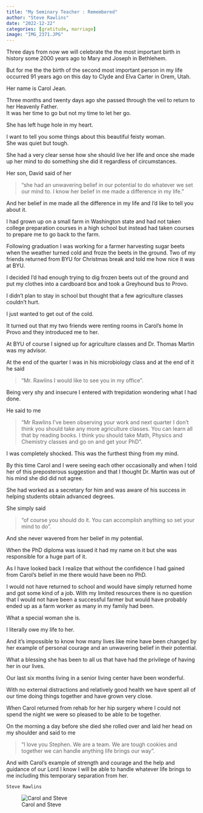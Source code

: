 ```yaml
---
title: "My Seminary Teacher : Remembered"
author: "Steve Rawlins"
date: "2022-12-22"
categories: [gratitude, marriage]
image: "IMG_2371.JPG"
---
```


Three days from now we will celebrate the the most important birth in history some 2000 years ago to Mary and Joseph in Bethlehem.  

But for me the the birth of the second most important person in my life occurred 91 years ago on this day to Clyde and Elva Carter in Orem, Utah.  

Her name is Carol Jean.  

Three months and twenty days ago she passed through the veil to return to her Heavenly Father.  
It was her time to go but not my time to let her go.  

She has left huge hole in my heart. 

I want to tell you some things about this beautiful feisty woman.  
She was quiet but tough.  

She had a very clear sense how she should live her life and once she made up her mind to do something she did it regardless of circumstances. 

Her son, David said of her 

>“she had an unwavering belief in our potential to do whatever we set our mind to. I know her belief in me made a difference in my life.”

And her belief in me made all the difference in my life and I’d like to tell you about it. 

I had grown up on a small farm in Washington state and had not taken college preparation courses in a high school but instead had taken courses to prepare me to go back to the farm. 

Following graduation I was working for a farmer harvesting sugar beets when the weather turned cold and froze the beets in the ground. Two of my friends returned from BYU for Christmas break and told me how nice it was at BYU.  

I decided I’d had enough trying to dig frozen beets out of the ground and put my clothes into a cardboard box and took a Greyhound bus to Provo. 

I didn’t plan to stay in school but thought that a few agriculture classes couldn’t hurt.  

I just wanted to get out of the cold. 

It turned out that my two friends were renting rooms in Carol’s home In Provo and they introduced me to her. 

At BYU of course I signed up for agriculture classes and Dr. Thomas Martin was my advisor.  

At the end of the quarter I was in his microbiology class and at the end of it he said 

>“Mr. Rawlins I would like to see you in my office”. 

Being very shy and insecure I entered with trepidation wondering what I had done.  

He said to me 

>“Mr Rawlins I’ve been observing your work and next quarter I don’t think you should take any more agriculture classes. You can learn all that by reading books.  I think you should take Math, Physics and Chemistry classes and go on and get your PhD”.    

I was completely shocked.  This was the furthest thing from my mind.  

By this time Carol and I were seeing each other occasionally and when I told her of this preposterous suggestion and that I thought Dr. Martin was out of his mind she did did not agree.  

She had worked as a secretary for him and was aware of his success in helping students obtain advanced degrees.  

She simply said 

> “of course you should do it. You can accomplish anything so set your mind to do”. 

And she never wavered from her belief in my potential. 

When the PhD diploma was issued it had my name on it but she was responsible for a huge part of it. 

As I have looked back I realize that without the confidence I had gained from Carol’s belief in me there would have been no PhD.  

I  would not have returned to school and would have  simply returned home and got some kind of a job. With my limited resources there is no question that I would not have been a successful farmer but would have probably ended up as a farm worker as many in my family had been. 

What a special woman she is.  

I literally owe my life to her.  

And it’s impossible to know how many lives like mine have been changed by her example of personal courage and an unwavering belief in their potential.   

What a blessing she has been to all us that have had the privilege of having her in our lives.  

Our last six months living in a senior living center have been wonderful.  

With no external distractions and relatively good health we have spent all of our time doing things together and have grown very close. 

When Carol returned from rehab for her hip surgery where I could not spend the night we were so pleased to be able to be together.

On the morning a day before she died she rolled over and laid her head on my shoulder and said to me 

>“I love you Stephen. We are a team. We are tough cookies and together we can handle anything life brings our way”. 

And with Carol’s example of strength and courage and the help and guidance of our Lord I know I will be able to handle whatever life brings to me including this temporary separation from her. 

`Steve Rawlins`

![Carol and Steve](carol_stephen.jpg)


